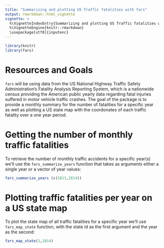```yaml
---
title: "Summarizing and plotting US Traffic fatalities with fars"
output: rmarkdown::html_vignette
vignette: >
  %\VignetteIndexEntry{Summarizing and plotting US Traffic fatalities with fars}
  %\VignetteEngine{knitr::rmarkdown}
  \usepackage[utf8]{inputenc}
---
```


```r
library(knitr)
library(fars)
```

# Resources and Goals
`fars` will be using data from the US National Highway Traffic Safety Administration's Fatality Analysis Reporting System, which is a nationwide census providing the American public yearly data regarding fatal injuries suffered in motor vehicle traffic crashes. The goal of the package is to provide a monthly summary for the number of fatalities for a specific year as well as plotting a US state map with the coordonates of each traffic fatality over a one year period. 

# Getting the number of monthly traffic fatalities
To retrieve the number of monthly traffic accidents for a specific year(s) we'll use the `fars_summarize_years` function that takes as arguments either a single year or a vector of year values:
```r
fars_summarize_years (c(2013,2014))
```
# Plotting traffic fatalities per year on a US state map
To plot the state map of all traffic fatalities for a specific year we'll use `fars_map_state` function, with the state id as the first argument and the year as the second:
```r
fars_map_state(1,2014)
```
